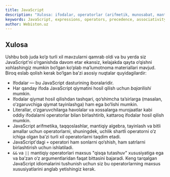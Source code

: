 ```yaml
---
title: JavaScript
description: "Xulosa: ifodalar, operatorlar (arifmetik, munosabat, mantiqiy, tayinlash va boshqalar), ustuvorlik/assotsiativlik, qisqa tutashuv va amaliy idiomalar."
keywords: JavaScript, expressions, operators, precedence, associativity, short-circuit, arithmetic, relational, logical, assignment, ternary, typeof, delete, nullish coalescing
author: Webiston.uz
---
```


## Xulosa

Ushbu bob juda ko‘p turli xil mavzularni qamrab oldi va bu yerda siz JavaScript'ni o‘rganishda davom etar ekansiz, kelajakda qayta o‘qishni xohlashingiz mumkin bo‘lgan ko‘plab ma’lumotnoma materiallari mavjud. Biroq eslab qolish kerak bo‘lgan ba’zi asosiy nuqtalar quyidagilardir:

- Ifodalar — bu JavaScript dasturining iboralaridir.
- Har qanday ifoda JavaScript qiymatini hosil qilish uchun _bajarilishi_ mumkin.
- Ifodalar qiymat hosil qilishdan tashqari, qo‘shimcha ta’sirlarga (masalan, o‘zgaruvchiga qiymat tayinlashga) ham ega bo‘lishi mumkin.
- Literallar, o‘zgaruvchilarga havolalar va xossalarga murojaatlar kabi oddiy ifodalarni operatorlar bilan birlashtirib, kattaroq ifodalar hosil qilish mumkin.
- JavaScript arifmetika, taqqoslashlar, mantiqiy algebra, tayinlash va bitli amallar uchun operatorlarni, shuningdek, uchlik shartli operatorni o‘z ichiga olgan ba’zi turli xil operatorlarni taqdim etadi.
- JavaScript'dagi `+` operatori ham sonlarni qo‘shish, ham satrlarni birlashtirish uchun ishlatiladi.
- `&&` va `||` mantiqiy operatorlari maxsus "qisqa tutashuv" xususiyatiga ega va ba’zan o‘z argumentlaridan faqat bittasini bajaradi. Keng tarqalgan JavaScript idiomalarini tushunish uchun siz bu operatorlarning maxsus xususiyatlarini anglab yetishingiz kerak.
